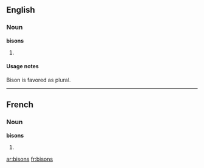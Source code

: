 ==English==

===Noun===
'''bisons'''

# {{plural of|[[bison]]}}

====Usage notes====
Bison is favored as plural.

----

==French==

===Noun===
'''bisons''' {{m|p}}

# {{plural of|[[bison#French|bison]]|lang=French}}

[[ar:bisons]]
[[fr:bisons]]